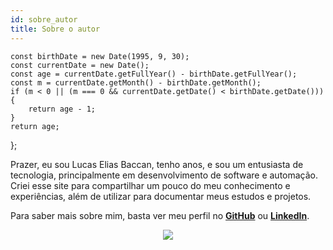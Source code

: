 ```yaml
---
id: sobre_autor
title: Sobre o autor
---
```



<!-- Componente para mostrar a idade atual -->
    const birthDate = new Date(1995, 9, 30);
    const currentDate = new Date();
    const age = currentDate.getFullYear() - birthDate.getFullYear();
    const m = currentDate.getMonth() - birthDate.getMonth();
    if (m < 0 || (m === 0 && currentDate.getDate() < birthDate.getDate())) {
        return age - 1;
    }
    return age;
};

Prazer, eu sou Lucas Elias Baccan, tenho <CurrentAge /> anos, e sou um entusiasta de tecnologia, principalmente em desenvolvimento de software e automação. Criei esse site para compartilhar um pouco do meu conhecimento e experiências, além de utilizar para documentar meus estudos e projetos.

Para saber mais sobre mim, basta ver meu perfil no **[GitHub](https://github.com/lucasbaccan/)** ou **[LinkedIn](https://www.linkedin.com/in/lucas-baccan/)**.

<Center>
  <img src="https://avatars1.githubusercontent.com/u/2676484?s=300&amp;v=4" />
</Center>
